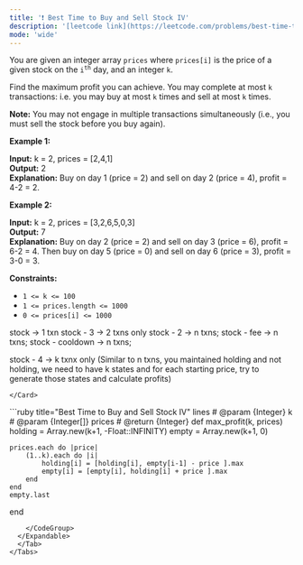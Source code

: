 ```yaml
---
title: '❗️ Best Time to Buy and Sell Stock IV'
description: '[leetcode link](https://leetcode.com/problems/best-time-to-buy-and-sell-stock-iv/description/)'
mode: 'wide'
---
```

<Tabs>
  <Tab title="Question" icon="circle-question" iconType="regular">
    <Card>
      <p>You are given an integer array <code>prices</code> where <code>prices[i]</code> is the price of a given stock on the <code>i<sup>th</sup></code> day, and an integer <code>k</code>.</p>  <p>Find the maximum profit you can achieve. You may complete at most <code>k</code> transactions: i.e. you may buy at most <code>k</code> times and sell at most <code>k</code> times.</p>  <p><strong>Note:</strong> You may not engage in multiple transactions simultaneously (i.e., you must sell the stock before you buy again).</p>   <p><strong class="example">Example 1:</strong></p>   <strong>Input:</strong> k = 2, prices = [2,4,1] <br/> <strong>Output:</strong> 2 <br/> <strong>Explanation:</strong> Buy on day 1 (price = 2) and sell on day 2 (price = 4), profit = 4-2 = 2.   <p><strong class="example">Example 2:</strong></p>   <strong>Input:</strong> k = 2, prices = [3,2,6,5,0,3] <br/> <strong>Output:</strong> 7 <br/> <strong>Explanation:</strong> Buy on day 2 (price = 2) and sell on day 3 (price = 6), profit = 6-2 = 4. Then buy on day 5 (price = 0) and sell on day 6 (price = 3), profit = 3-0 = 3.    <p><strong>Constraints:</strong></p>  <ul>  <li><code>1 &lt;= k &lt;= 100</code></li>  <li><code>1 &lt;= prices.length &lt;= 1000</code></li>  <li><code>0 &lt;= prices[i] &lt;= 1000</code></li> </ul> 
    </Card>
  </Tab>
  <Tab title="Solution" icon="lightbulb" iconType="regular" >
    <Card>
      stock -&gt; 1 txn
stock - 3 -&gt; 2 txns only
stock - 2 -&gt; n txns;
stock - fee -&gt; n txns; 
stock - cooldown -&gt; n txns; 

stock - 4 -&gt; k txnx only
(Similar to n txns, you maintained holding and not holding, we need to have k states and for each starting price, try to generate those states and calculate profits)



    </Card>
  <Expandable title="code">
    <CodeGroup dropdown>
```ruby title="Best Time to Buy and Sell Stock IV" lines
# @param {Integer} k
# @param {Integer[]} prices
# @return {Integer}
def max_profit(k, prices)
    holding = Array.new(k+1, -Float::INFINITY)
    empty = Array.new(k+1, 0)

    prices.each do |price|
        (1..k).each do |i|
            holding[i] = [holding[i], empty[i-1] - price ].max
            empty[i] = [empty[i], holding[i] + price ].max
        end
    end
    empty.last
end
```
    </CodeGroup>
  </Expandable>
  </Tab>
</Tabs>